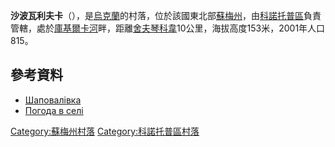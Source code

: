 <!-- 檔案不存在 [[Image:Шаповалівка_(Сумська_обл.).jpg|right]] -->

{{coord|51|10|21|N|33|7|37|E|scale:100000_region:UA|display=title}}

'''沙波瓦利夫卡'''（{{lang-uk|Шаповалівка}}），是[[烏克蘭|烏克蘭]]的村落，位於該國東北部[[蘇梅州|蘇梅州]]，由[[科諾托普區|科諾托普區]]負責管轄，處於[[庫基爾卡河|庫基爾卡河]]畔，距離[[舍夫琴科韋_(科諾托普區)|舍夫琴科韋]]10公里，海拔高度153米，2001年人口815。

==參考資料==
* [http://w1.c1.rada.gov.ua/pls/z7502/A005?rdat1=02.02.2010&rf7571=29086 Шаповалівка]
* [http://weather.in.ua/ua/symskaja/28660 Погода в селі ] {{Wayback|url=http://weather.in.ua/ua/symskaja/28660 |date=20180320105656 }}

{{DEFAULTSORT:Шаповалівка}}

[[Category:蘇梅州村落|Category:蘇梅州村落]]
[[Category:科諾托普區村落|Category:科諾托普區村落]]


{{Sumy-geo-stub}}